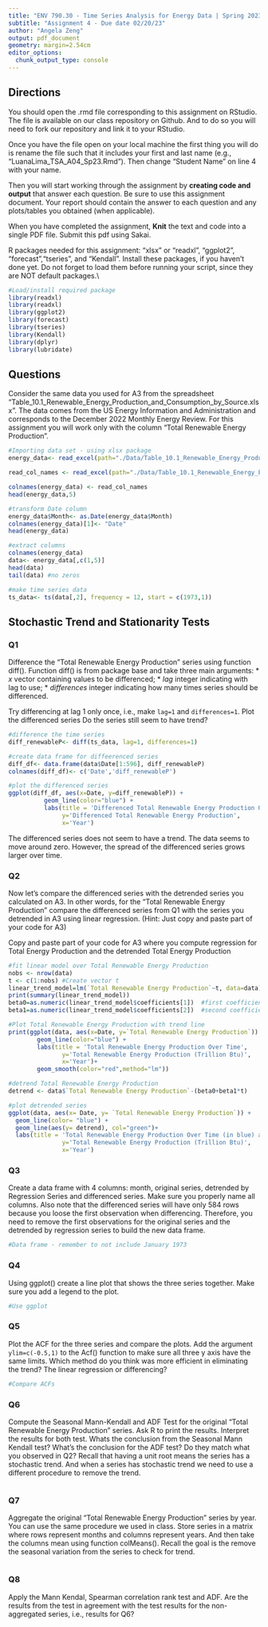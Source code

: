 ```yaml
---
title: "ENV 790.30 - Time Series Analysis for Energy Data | Spring 2023"
subtitle: "Assignment 4 - Due date 02/20/23"
author: "Angela Zeng"
output: pdf_document
geometry: margin=2.54cm
editor_options: 
  chunk_output_type: console
---
```

  
## Directions
  
You should open the .rmd file corresponding to this assignment on RStudio. The file is available on our class repository on Github. And to do so you will need to fork our repository and link it to your RStudio.  

Once you have the file open on your local machine the first thing you will do is rename the file such that it includes your first and last name (e.g., "LuanaLima_TSA_A04_Sp23.Rmd"). Then change "Student Name" on line 4 with your name. 

Then you will start working through the assignment by  **creating code and output** that answer each question. Be sure to use this assignment document. Your report should contain the answer to each question and any plots/tables you obtained (when applicable).

When you have completed the assignment, **Knit** the text and code into a single PDF file. Submit this pdf using Sakai. 

R packages needed for this assignment: "xlsx" or "readxl", "ggplot2", "forecast","tseries", and "Kendall". Install these packages, if you haven't done yet. Do not forget to load them before running your script, since they are NOT default packages.\\

```r
#Load/install required package
library(readxl)
library(readxl)
library(ggplot2)
library(forecast)
library(tseries)
library(Kendall)
library(dplyr)
library(lubridate)
```

## Questions 

Consider the same data you used for A3 from the spreadsheet "Table_10.1_Renewable_Energy_Production_and_Consumption_by_Source.xlsx". The data comes from the US Energy Information and Administration and corresponds to the December 2022 Monthly Energy Review. For this assignment you will work only with the column "Total Renewable Energy Production". 


```r
#Importing data set - using xlsx package
energy_data<- read_excel(path="./Data/Table_10.1_Renewable_Energy_Production_and_Consumption_by_Source.xlsx",skip = 12, sheet="Monthly Data",col_names=FALSE)

read_col_names <- read_excel(path="./Data/Table_10.1_Renewable_Energy_Production_and_Consumption_by_Source.xlsx",skip = 10,n_max = 1, sheet="Monthly Data",col_names=FALSE) 

colnames(energy_data) <- read_col_names
head(energy_data,5)

#transform Date column 
energy_data$Month<- as.Date(energy_data$Month)
colnames(energy_data)[1]<- "Date"
head(energy_data)

#extract columns 
colnames(energy_data)
data<- energy_data[,c(1,5)]
head(data)
tail(data) #no zeros 

#make time series data 
ts_data<- ts(data[,2], frequency = 12, start = c(1973,1))
```


## Stochastic Trend and Stationarity Tests

### Q1

Difference the "Total Renewable Energy Production" series using function diff(). Function diff() is from package base and take three main arguments:
* *x* vector containing values to be differenced;
* *lag* integer indicating with lag to use;
* *differences* integer indicating how many times series should be differenced.

Try differencing at lag 1 only once, i.e., make `lag=1` and `differences=1`. Plot the differenced series Do the series still seem to have trend?

```r
#difference the time series
diff_renewableP<- diff(ts_data, lag=1, differences=1)

#create data frame for diffeerenced series 
diff_df<- data.frame(data$Date[1:596], diff_renewableP)
colnames(diff_df)<- c('Date','diff_renewableP')

#plot the differenced series 
ggplot(diff_df, aes(x=Date, y=diff_renewableP)) +
          geom_line(color="blue") +
          labs(title = 'Differenced Total Renewable Energy Production Over Time',
               y='Differenced Total Renewable Energy Production',
               x='Year')
```
The differenced series does not seem to have a trend. The data seems to move around zero. However, the spread of the differenced series grows larger over time. 

### Q2

Now let's compare the differenced series with the detrended series you calculated on A3. In other words, for the "Total Renewable Energy Production" compare the differenced series from Q1 with the series you detrended in A3 using linear regression. (Hint: Just copy and paste part of your code for A3)

Copy and paste part of your code for A3 where you compute regression for Total Energy Production and the detrended Total Energy Production

```r
#fit linear model over Total Renewable Energy Production 
nobs <- nrow(data) 
t <- c(1:nobs) #Create vector t
linear_trend_model=lm(`Total Renewable Energy Production`~t, data=data)  
print(summary(linear_trend_model))
beta0=as.numeric(linear_trend_model$coefficients[1])  #first coefficient is the intercept term or beta0
beta1=as.numeric(linear_trend_model$coefficients[2])  #second coefficient is the slope or beta1

#Plot Total Renewable Energy Production with trend line 
print(ggplot(data, aes(x=Date, y=`Total Renewable Energy Production`)) +
        geom_line(color="blue") +
        labs(title = 'Total Renewable Energy Production Over Time',
               y='Total Renewable Energy Production (Trillion Btu)',
               x='Year')+
        geom_smooth(color="red",method="lm"))

#detrend Total Renewable Energy Production 
detrend <- data$`Total Renewable Energy Production`-(beta0+beta1*t)

#plot detrended series
ggplot(data, aes(x= Date, y= `Total Renewable Energy Production`)) +
  geom_line(color= "blue") +
  geom_line(aes(y= detrend), col="green")+
  labs(title = 'Total Renewable Energy Production Over Time (in blue) and Detrended (in green)',
               y='Total Renewable Energy Production (Trillion Btu)',
               x='Year')
```

### Q3
Create a data frame with 4 columns: month, original series, detrended by Regression Series and differenced series. Make sure you properly name all columns. Also note that the differenced series will have only 584 rows because you loose the first observation when differencing. Therefore, you need to remove the first observations for the original series and the detrended by regression series to build the new data frame.

```r
#Data frame - remember to not include January 1973


```

### Q4
Using ggplot() create a line plot that shows the three series together. Make sure you add a legend to the plot.

```r
#Use ggplot

```


### Q5
Plot the ACF for the three series and compare the plots. Add the argument `ylim=c(-0.5,1)` to the Acf() function to make sure all three y axis have the same limits. Which method do you think was more efficient in eliminating the trend? The linear regression or differencing?

```r
#Compare ACFs

```


### Q6
Compute the Seasonal Mann-Kendall and ADF Test for the original "Total Renewable Energy Production" series. Ask R to print the results. Interpret the results for both test. Whats the conclusion from the Seasonal Mann Kendall test? What's the conclusion for the ADF test? Do they match what you observed in Q2? Recall that having a unit root means the series has a stochastic trend. And when a series has stochastic trend we need to use a different procedure to remove the trend.

```r

```

### Q7

Aggregate the original "Total Renewable Energy Production" series by year. You can use the same procedure we used in class. Store series in a matrix where rows represent months and columns represent years. And then take the columns mean using function colMeans(). Recall the goal is the remove the seasonal variation from the series to check for trend. 

```r

```

### Q8

Apply the Mann Kendal, Spearman correlation rank test and ADF. Are the results from the test in agreement with the test results for the non-aggregated series, i.e., results for Q6?

```r

```

